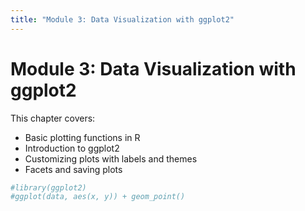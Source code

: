 ```yaml
---
title: "Module 3: Data Visualization with ggplot2"
---
```


# Module 3: Data Visualization with ggplot2

This chapter covers:

- Basic plotting functions in R
- Introduction to ggplot2
- Customizing plots with labels and themes
- Facets and saving plots

```r
#library(ggplot2)
#ggplot(data, aes(x, y)) + geom_point()
```